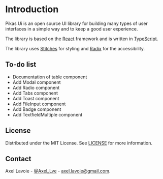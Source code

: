 
<NextSeo title="Introduction" />

# Introduction

Pikas Ui is an open source UI library for building many types of user interfaces in a simple way and to keep a good user experience.

The library is based on the [React](https://reactjs.org/) framework and is written in [TypeScript](https://www.typescriptlang.org/).

The library uses [Stitches](https://stitches.dev/) for styling and [Radix](https://www.radix-ui.com/) for the accessibility.

## To-do list

- Documentation of table component
- Add Modal component
- Add Radio component
- Add Tabs component
- Add Toast component
- Add FileInput component
- Add Badge component
- Add TextfieldMultiple component

## License

Distributed under the MIT License. See [LICENSE](https://github.com/Achaak/pikas-ui/blob/main/LICENSE) for more information.

## Contact

Axel Lavoie - [@Axel_Lve](https://twitter.com/Axel_Lve) - [axel.lavoie@gmail.com](axel.lavoie@gmail.com).
